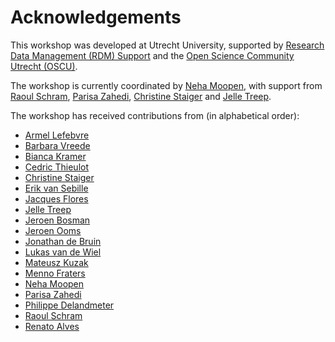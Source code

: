 # Acknowledgements

This workshop was developed at Utrecht University, supported by [Research Data Management (RDM) Support](https://www.uu.nl/en/research/research-data-management) and the [Open Science Community Utrecht (OSCU)](https://openscience-utrecht.com).

The workshop is currently coordinated by [Neha Moopen](https://github.com/nehamoopen), with support from [Raoul Schram](https://github.com/qubixes), [Parisa Zahedi](https://github.com/parisa-zahedi), [Christine Staiger](https://github.com/chStaiger) and [Jelle Treep](https://github.com/jelletreep).

The workshop has received contributions from (in alphabetical order):

-   [Armel Lefebvre](https://github.com/armell)
-   [Barbara Vreede](https://github.com/bvreede)
-   [Bianca Kramer](https://github.com/bmkramer)
-   [Cedric Thieulot](https://github.com/cedrict)
-   [Christine Staiger](https://github.com/chStaiger)
-   [Erik van Sebille](https://github.com/erikvansebille)
-   [Jacques Flores](https://github.com/Mish-JPFD)
-   [Jelle Treep](https://github.com/jelletreep)
-   [Jeroen Bosman](https://github.com/JeroenBosman)
-   [Jeroen Ooms](https://github.com/jeroen)
-   [Jonathan de Bruin](https://github.com/J535D165)
-   [Lukas van de Wiel](https://github.com/hooiberg)
-   [Mateusz Kuzak](https://twitter.com/matkuzak)
-   [Menno Fraters](https://github.com/MFraters)
-   [Neha Moopen](https://github.com/nehamoopen)
-   [Parisa Zahedi](https://github.com/parisa-zahedi)
-   [Philippe Delandmeter](https://github.com/delandmeterp)
-   [Raoul Schram](https://github.com/qubixes)
-   [Renato Alves](https://github.com/unode)
